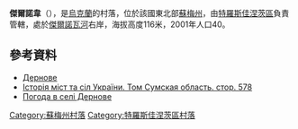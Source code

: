 {{coord|50|30|6|N|35|15|39|E|scale:100000|display=title}}

'''傑爾諾韋'''（{{lang-uk|Дернове}}），是[[烏克蘭|烏克蘭]]的村落，位於該國東北部[[蘇梅州|蘇梅州]]，由[[特羅斯佳涅茨區|特羅斯佳涅茨區]]負責管轄，處於[[傑爾諾瓦河|傑爾諾瓦河]]右岸，海拔高度116米，2001年人口40。

==參考資料==
* [http://w1.c1.rada.gov.ua/pls/z7502/A005?rdat1=24.12.2011&rf7571=30312 Дернове]{{dead link|date=2017年11月 |bot=InternetArchiveBot |fix-attempted=yes }}
* [https://web.archive.org/web/20120915011825/http://www.igsu.org.ua/Sumskaja.obl/Trostjaneckij.rajon/Dernovoe.html Історія міст та сіл України. Том Сумская область. стор. 578] {{ref-ru}}
* [http://weather.in.ua/ua/symskaja/6595 Погода в селі Дернове] {{Wayback|url=http://weather.in.ua/ua/symskaja/6595 |date=20111219221717 }}

{{DEFAULTSORT:Дернове}}
[[Category:蘇梅州村落|Category:蘇梅州村落]]
[[Category:特羅斯佳涅茨區村落|Category:特羅斯佳涅茨區村落]]


{{Sumy-geo-stub}}